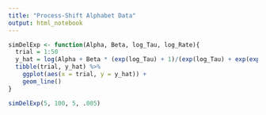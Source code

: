 ```yaml
---
title: "Process-Shift Alphabet Data"
output: html_notebook
---
```


```r
simDelExp <- function(Alpha, Beta, log_Tau, log_Rate){
  trial = 1:50
  y_hat = log(Alpha + Beta * (exp(log_Tau) + 1)/(exp(log_Tau) + exp(exp(log_Rate)*trial)))
  tibble(trial, y_hat) %>%
    ggplot(aes(x = trial, y = y_hat)) +
    geom_line()
}
```

```r
simDelExp(5, 100, 5, .005)
```

